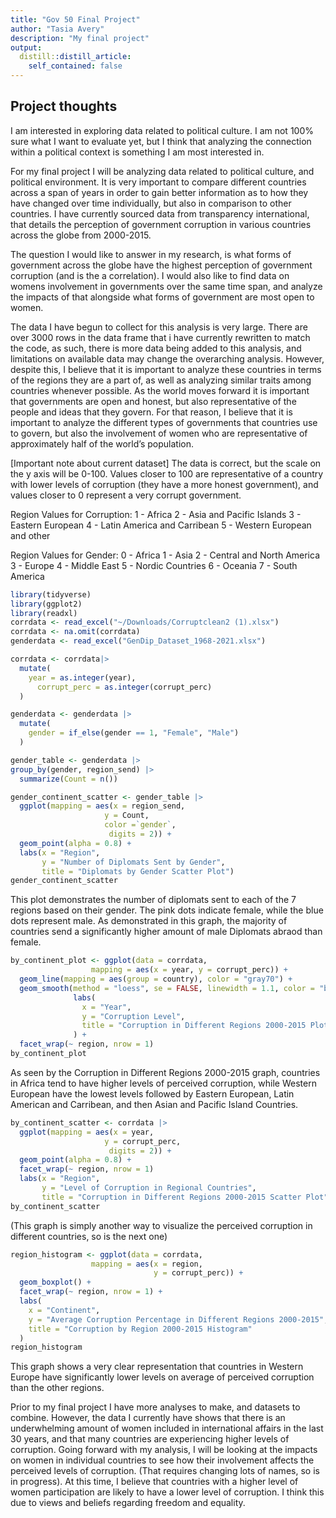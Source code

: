 ```yaml
---
title: "Gov 50 Final Project"
author: "Tasia Avery"
description: "My final project"
output:
  distill::distill_article:
    self_contained: false
---
```




## Project thoughts

I am interested in exploring data related to political culture. I am not 100% sure what I want to evaluate yet, but I think that analyzing the connection within a political context is something I am most interested in. 


For my final project I will be analyzing data related to political culture, and political environment. It is very important to compare different countries across a span of years in order to gain better information as to how they have changed over time individually, but also in comparison to other countries. I have currently sourced data from transparency international, that details the perception of government corruption in various countries across the globe from 2000-2015. 

The question I would like to answer in my research, is what forms of government across the globe have the highest perception of government corruption (and is the a correlation). I would also like to find data on womens involvement in governments over the same time span, and analyze the impacts of that alongside what forms of government are most open to women. 

The data I have begun to collect for this analysis is very large. There are over 3000 rows in the data frame that i have currently rewritten to match the code, as such, there is more data being added to this analysis, and limitations on available data may change the overarching analysis. However, despite this, I believe that it is important to analyze these countries in terms of the regions they are a part of, as well as analyzing similar traits among countries whenever possible. As the world moves forward it is important that governments are open and honest, but also representative of the people and ideas that they govern. For that reason, I believe that it is important to analyze the different types of governments that countries use to govern, but also the involvement of women who are representative of approximately half of the world's population. 

[Important note about current dataset] The data is correct, but the scale on the y axis will be 0-100. Values closer to 100 are representative of a country with lower levels of corruption (they have a more honest government), and values closer to 0 represent a very corrupt government.

Region Values for Corruption:
1 - Africa
2 - Asia and Pacific Islands
3 - Eastern European 
4 - Latin America and Carribean
5 - Western European and other 

Region Values for Gender:
0 - Africa
1 - Asia 
2 - Central and North America
3 - Europe
4 - Middle East
5 - Nordic Countries
6 - Oceania 
7 - South America

```r
library(tidyverse)
library(ggplot2)
library(readxl)
corrdata <- read_excel("~/Downloads/Corruptclean2 (1).xlsx")
corrdata <- na.omit(corrdata)
genderdata <- read_excel("GenDip_Dataset_1968-2021.xlsx")

corrdata <- corrdata|>
  mutate(
    year = as.integer(year), 
      corrupt_perc = as.integer(corrupt_perc)
  )

genderdata <- genderdata |>
  mutate(
    gender = if_else(gender == 1, "Female", "Male")
  ) 

gender_table <- genderdata |>
group_by(gender, region_send) |>
  summarize(Count = n()) 

```






```r
gender_continent_scatter <- gender_table |>
  ggplot(mapping = aes(x = region_send,
                     y = Count,
                     color =`gender`,
                      digits = 2)) +
  geom_point(alpha = 0.8) +
  labs(x = "Region",
       y = "Number of Diplomats Sent by Gender",
       title = "Diplomats by Gender Scatter Plot")
gender_continent_scatter
```
This plot demonstrates the number of diplomats sent to each of the 7 regions based on their gender. The pink dots indicate female, while the blue dots represent male. As demonstrated in this graph, the majority of countries send a significantly higher amount of male Diplomats abraod than female. 





```r
by_continent_plot <- ggplot(data = corrdata,
                  mapping = aes(x = year, y = corrupt_perc)) +
  geom_line(mapping = aes(group = country), color = "gray70") + 
  geom_smooth(method = "loess", se = FALSE, linewidth = 1.1, color = "blue") +
              labs(
                x = "Year",
                y = "Corruption Level",
                title = "Corruption in Different Regions 2000-2015 Plot"
              ) +
  facet_wrap(~ region, nrow = 1)
by_continent_plot
```
As seen by the Corruption in Different Regions 2000-2015 graph, countries in Africa tend to have higher levels of perceived corruption, while Western European have the lowest levels followed by Eastern European, Latin American and Carribean, and then Asian and Pacific Island Countries.

```r
by_continent_scatter <- corrdata |>
  ggplot(mapping = aes(x = year,
                     y = corrupt_perc,
                      digits = 2)) +
  geom_point(alpha = 0.8) +
  facet_wrap(~ region, nrow = 1)
  labs(x = "Region",
       y = "Level of Corruption in Regional Countries",
       title = "Corruption in Different Regions 2000-2015 Scatter Plot")
by_continent_scatter
```
(This graph is simply another way to visualize the perceived corruption in different countries, so is the next one)

```r
region_histogram <- ggplot(data = corrdata,
                  mapping = aes(x = region,
                                y = corrupt_perc)) +
  geom_boxplot() +
  facet_wrap(~ region, nrow = 1) +
  labs(
    x = "Continent",
    y = "Average Corruption Percentage in Different Regions 2000-2015",
    title = "Corruption by Region 2000-2015 Histogram"
  )
region_histogram
```
This graph shows a very clear representation that countries in Western Europe have significantly lower levels on average of perceived corruption than the other regions. 



Prior to my final project I have more analyses to make, and datasets to combine. However, the data I currently have shows that there is an underwhelming amount of women included in international affairs in the last 30 years, and that many countries are experiencing higher levels of corruption. Going forward with my analysis, I will be looking at the impacts on women in individual countries to see how their involvement affects the perceived levels of corruption. (That requires changing lots of names, so is in progress). At this time, I believe that countries with a higher level of women participation are likely to have a lower level of corruption. I think this due to views and beliefs regarding freedom and equality. 





